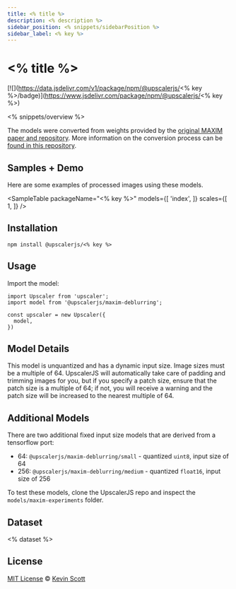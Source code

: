```yaml
---
title: <% title %>
description: <% description %>
sidebar_position: <% snippets/sidebarPosition %>
sidebar_label: <% key %>
---
```


# <% title %>

[![](https://data.jsdelivr.com/v1/package/npm/@upscalerjs/<% key %>/badge)](https://www.jsdelivr.com/package/npm/@upscalerjs/<% key %>)

<% snippets/overview %>

The models were converted from weights provided by the [original MAXIM paper and repository](https://github.com/google-research/maxim). More information on the conversion process can be [found in this repository](https://github.com/upscalerjs/maxim).

## Samples + Demo

Here are some examples of processed images using these models.


<SampleTable
  packageName="<% key %>"
  models={[
    'index',
  ]}
  scales={[
    1,
  ]}
/>


<ModelExample model="<% key %>" />


## Installation

```
npm install @upscalerjs/<% key %>
```

## Usage

Import the model:

```
import Upscaler from 'upscaler';
import model from '@upscalerjs/maxim-deblurring';

const upscaler = new Upscaler({
  model,
})
```

## Model Details

This model is unquantized and has a dynamic input size. Image sizes must be a multiple of 64. UpscalerJS will automatically take care of padding and trimming images for you, but if you specify a patch size, ensure that the patch size is a multiple of 64; if not, you will receive a warning and the patch size will be increased to the nearest multiple of 64.

## Additional Models

There are two additional fixed input size models that are derived from a tensorflow port:

- 64: `@upscalerjs/maxim-deblurring/small` - quantized `uint8`, input size of 64
- 256: `@upscalerjs/maxim-deblurring/medium` - quantized `float16`, input size of 256

To test these models, clone the UpscalerJS repo and inspect the `models/maxim-experiments` folder.


## Dataset
<% dataset %>


## License

[MIT License](https://oss.ninja/mit/developit/) © [Kevin Scott](https://thekevinscott.com)
